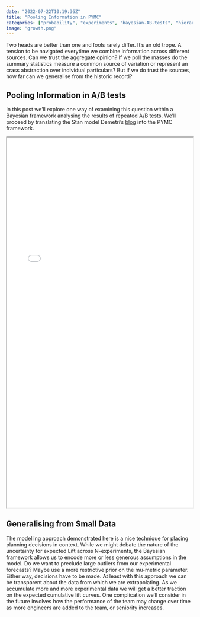 ```yaml
---
date: "2022-07-22T10:19:36Z"
title: "Pooling Information in PYMC"
categories: ["probability", "experiments", "bayesian-AB-tests", "hierarchical-model"]
image: "growth.png"
---
```



Two heads are better than one and fools rarely differ. It's an old trope. A tension to be navigated everytime we combine information across different sources. Can we trust the aggregate opinion? If we poll the masses do the summary statistics measure a common source of variation or represent an crass abstraction over individual particulars? But if we do trust the sources, how far can we generalise from the historic record? 

## Pooling Information in A/B tests

In this post we'll explore one way of examining this question within a Bayesian framework analysing the results of repeated A/B tests. We'll proceed by translating the Stan model Demetri's [blog](https://dpananos.github.io/posts/2022-07-20-pooling-experiments/) into the PYMC framework.



<iframe width="100%" height=1000 name="iframe" src="nathaniel_forde_pooling.html" ></iframe>



## Generalising from Small Data

The modelling approach demonstrated here is a nice technique for placing planning decisions in context. While we might debate the nature of the uncertainty for expected Lift across N-experiments, the Bayesian framework allows us to encode more or less generous assumptions in the model. Do we want to preclude large outliers from our experimental forecasts? Maybe use a more restrictive prior on the mu-metric parameter. Either way, decisions have to be made. At least with this approach we can be transparent about the data from which we are extrapolating. As we accumulate more and more experimental data we will get a better traction on the expected cumulative lift curves. One complication we'll consider in the future involves how the performance of the team may change over time as more engineers are added to the team, or seniority increases. 